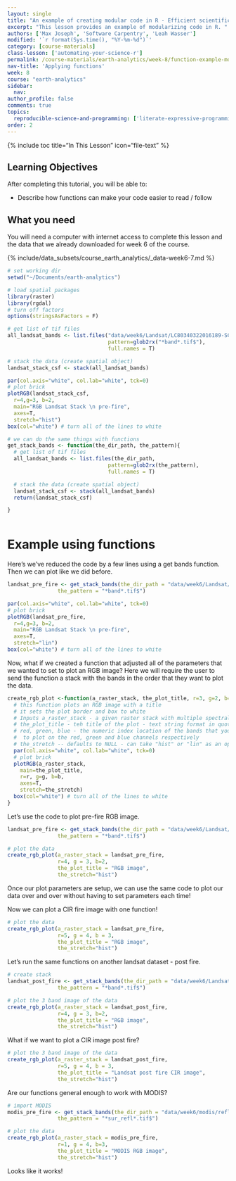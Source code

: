 ```yaml
---
layout: single
title: "An example of creating modular code in R - Efficient scientific programming"
excerpt: "This lesson provides an example of modularizing code in R. "
authors: ['Max Joseph', 'Software Carpentry', 'Leah Wasser']
modified: '`r format(Sys.time(), "%Y-%m-%d")`'
category: [course-materials]
class-lesson: ['automating-your-science-r']
permalink: /course-materials/earth-analytics/week-8/function-example-modular-code-r/
nav-title: 'Applying functions'
week: 8
course: "earth-analytics"
sidebar:
  nav:
author_profile: false
comments: true
topics:
  reproducible-science-and-programming: ['literate-expressive-programming', 'functions']
order: 2
---
```



{% include toc title="In This Lesson" icon="file-text" %}

<div class='notice--success' markdown="1">

## <i class="fa fa-graduation-cap" aria-hidden="true"></i> Learning Objectives

After completing this tutorial, you will be able to:

* Describe how functions can make your code easier to read / follow

## <i class="fa fa-check-square-o fa-2" aria-hidden="true"></i> What you need

You will need a computer with internet access to complete this lesson and the
data that we already downloaded for week 6 of the course.

{% include/data_subsets/course_earth_analytics/_data-week6-7.md %}
</div>


```r

# set working dir
setwd("~/Documents/earth-analytics")

# load spatial packages
library(raster)
library(rgdal)
# turn off factors
options(stringsAsFactors = F)
```


```r
# get list of tif files
all_landsat_bands <- list.files("data/week6/Landsat/LC80340322016189-SC20170128091153/crop",
                                pattern=glob2rx("*band*.tif$"),
                                full.names = T)

# stack the data (create spatial object)
landsat_stack_csf <- stack(all_landsat_bands)

par(col.axis="white", col.lab="white", tck=0)
# plot brick
plotRGB(landsat_stack_csf,
  r=4,g=3, b=2,
  main="RGB Landsat Stack \n pre-fire",
  axes=T,
  stretch="hist")
box(col="white") # turn all of the lines to white


```


```r

# we can do the same things with functions
get_stack_bands <- function(the_dir_path, the_pattern){
  # get list of tif files
  all_landsat_bands <- list.files(the_dir_path,
                                pattern=glob2rx(the_pattern),
                                full.names = T)

  # stack the data (create spatial object)
  landsat_stack_csf <- stack(all_landsat_bands)
  return(landsat_stack_csf)

}



```


# Example using functions

Here's we've reduced the code by a few lines using a get bands function. Then we
can plot like we did before.

```r
landsat_pre_fire <- get_stack_bands(the_dir_path = "data/week6/Landsat/LC80340322016189-SC20170128091153/crop",
                the_pattern = "*band*.tif$")

par(col.axis="white", col.lab="white", tck=0)
# plot brick
plotRGB(landsat_pre_fire,
  r=4,g=3, b=2,
  main="RGB Landsat Stack \n pre-fire",
  axes=T,
  stretch="lin")
box(col="white") # turn all of the lines to white

```


Now, what if we created a function that adjusted
all of the parameters that we wanted to set to plot an RGB image? Here we
will require the user to send the function a stack with the bands in the order
that they want to plot the data.

```r
create_rgb_plot <-function(a_raster_stack, the_plot_title, r=3, g=2, b=1, the_stretch=NULL){
  # this function plots an RGB image with a title
  # it sets the plot border and box to white
  # Inputs a_raster_stack - a given raster stack with multiple spectral bands
  # the_plot_title - teh title of the plot - text string format in quotes
  # red, green, blue - the numeric index location of the bands that you want
  #  to plot on the red, green and blue channels respectively
  # the_stretch -- defaults to NULL - can take "hist" or "lin" as an option
  par(col.axis="white", col.lab="white", tck=0)
  # plot brick
  plotRGB(a_raster_stack,
    main=the_plot_title,
    r=r, g=g, b=b,
    axes=T,
    stretch=the_stretch)
  box(col="white") # turn all of the lines to white
}

```

Let's use the code to plot pre-fire RGB image.

```r
landsat_pre_fire <- get_stack_bands(the_dir_path = "data/week6/Landsat/LC80340322016189-SC20170128091153/crop",
                the_pattern = "*band*.tif$")

# plot the data
create_rgb_plot(a_raster_stack = landsat_pre_fire,
                r=4, g = 3, b=2,
                the_plot_title = "RGB image",
                the_stretch="hist")
```

Once our plot parameters are setup, we can use the same code to plot our data
over and over without having to set parameters each time!

Now we can plot a CIR fire image with one function!

```r
# plot the data
create_rgb_plot(a_raster_stack = landsat_pre_fire,
                r=5, g = 4, b = 3,
                the_plot_title = "RGB image",
                the_stretch="hist")
```

Let's run the same functions on another landsat dataset  - post fire.

```r
# create stack
landsat_post_fire <- get_stack_bands(the_dir_path = "data/week6/Landsat/LC80340322016205-SC20170127160728/crop",
                the_pattern = "*band*.tif$")

# plot the 3 band image of the data
create_rgb_plot(a_raster_stack = landsat_post_fire,
                r=4, g = 3, b=2,
                the_plot_title = "RGB image",
                the_stretch="hist")

```

What if we want to plot a CIR image post fire?

```r
# plot the 3 band image of the data
create_rgb_plot(a_raster_stack = landsat_post_fire,
                r=5, g = 4, b = 3,
                the_plot_title = "Landsat post fire CIR image",
                the_stretch="hist")

```

Are our functions general enough to work with MODIS?

```r
# import MODIS
modis_pre_fire <- get_stack_bands(the_dir_path = "data/week6/modis/reflectance/07_july_2016/crop",
                the_pattern = "*sur_refl*.tif$")

# plot the data
create_rgb_plot(a_raster_stack = modis_pre_fire,
                r=1, g = 4, b=3,
                the_plot_title = "MODIS RGB image",
                the_stretch="hist")
```

Looks like it works!
